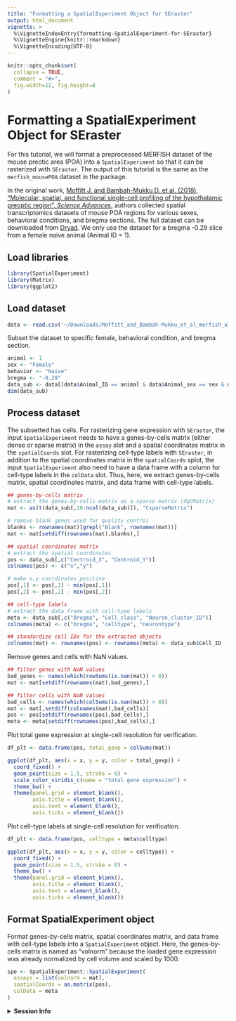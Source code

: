 ```yaml
---
title: "Formatting a SpatialExperiment Object for SEraster"
output: html_document
vignette: >
  %\VignetteIndexEntry{formatting-SpatialExperiment-for-SEraster}
  %\VignetteEngine{knitr::rmarkdown}
  %\VignetteEncoding{UTF-8}
---
```


```r
knitr::opts_chunk$set(
  collapse = TRUE,
  comment = "#>",
  fig.width=12, fig.height=8
)
```

# Formatting a SpatialExperiment Object for SEraster

For this tutorial, we will format a preprocessed MERFISH dataset of the mouse preotic area (POA) into a `SpatialExperiment` so that it can be rasterized with `SEraster`. The output of this tutorial is the same as the `merfish_mousePOA` dataset in the package.

In the original work, [Moffitt J. and Bambah-Mukku D. et al. (2018), "Molecular, spatial, and functional single-cell profiling of the hypothalamic preoptic region", *Science Advances*](https://www.science.org/doi/10.1126/science.aau5324), authors collected spatial transcriptomics datasets of mouse POA regions for various sexes, behavioral conditions, and bregma sections. The full dataset can be downloaded from [Dryad](https://datadryad.org/stash/dataset/doi:10.5061/dryad.8t8s248). We only use the dataset for a bregma -0.29 slice from a female naive animal (Animal ID = 1).

## Load libraries

```r
library(SpatialExperiment)
library(Matrix)
library(ggplot2)
```

## Load dataset

```r
data <- read.csv('~/Downloads/Moffitt_and_Bambah-Mukku_et_al_merfish_all_cells.csv')
```

Subset the dataset to specific female, behavioral condition, and bregma section.

```r
animal <- 1
sex <- "Female"
behavior <- "Naive"
bregma <- "-0.29"
data_sub <- data[(data$Animal_ID == animal & data$Animal_sex == sex & data$Behavior == behavior & data$Bregma == bregma),]
dim(data_sub)
```

## Process dataset

The subsetted has cells. For rasterizing gene expression with `SEraster`, the input `SpatialExperiment` needs to have a genes-by-cells matrix (either dense or sparse matrix) in the `assay` slot and a spatial coordinates matrix in the `spatialCoords` slot. For rasterizing cell-type labels with `SEraster`, in addition to the spatial coordinates matrix in the `spatialCoords` splot, the input `SpatialExperiment` also need to have a data frame with a column for cell-type labels in the `colData` slot. Thus, here, we extract genes-by-cells matrix, spatial coordinates matrix, and data frame with cell-type labels.

```r
## genes-by-cells matrix
# extract the genes-by-cells matrix as a sparse matrix (dgCMatrix)
mat <- as(t(data_sub[,10:ncol(data_sub)]), "CsparseMatrix")

# remove blank genes used for quality control
blanks <- rownames(mat)[grepl("Blank", rownames(mat))]
mat <- mat[setdiff(rownames(mat),blanks),]

## spatial coordinates matrix
# extract the spatial coordinates
pos <- data_sub[,c("Centroid_X", "Centroid_Y")]
colnames(pos) <- c("x","y")

# make x,y coordinates positive
pos[,1] <- pos[,1] - min(pos[,1])
pos[,2] <- pos[,2] - min(pos[,2])

## cell-type labels
# extract the data frame with cell-type labels
meta <- data_sub[,c("Bregma", "Cell_class", "Neuron_cluster_ID")]
colnames(meta) <- c("bregma", "celltype", "neurontype")

## standardize cell IDs for the extracted objects
colnames(mat) <- rownames(pos) <- rownames(meta) <- data_sub$Cell_ID
```

Remove genes and cells with NaN values.

```r
## filter genes with NaN values
bad_genes <- names(which(rowSums(is.nan(mat)) > 0)) 
mat <- mat[setdiff(rownames(mat),bad_genes),]

## filter cells with NaN values
bad_cells <- names(which(colSums(is.nan(mat)) > 0))
mat <- mat[,setdiff(colnames(mat),bad_cells)]
pos <- pos[setdiff(rownames(pos),bad_cells),]
meta <- meta[setdiff(rownames(pos),bad_cells),]
```

Plot total gene expression at single-cell resolution for verification.

```r
df_plt <- data.frame(pos, total_gexp = colSums(mat))

ggplot(df_plt, aes(x = x, y = y, color = total_gexp)) +
  coord_fixed() +
  geom_point(size = 1.5, stroke = 0) +
  scale_color_viridis_c(name = "total gene expression") +
  theme_bw() +
  theme(panel.grid = element_blank(),
        axis.title = element_blank(),
        axis.text = element_blank(),
        axis.ticks = element_blank())
```

Plot cell-type labels at single-cell resolution for verification.

```r
df_plt <- data.frame(pos, celltype = meta$celltype)

ggplot(df_plt, aes(x = x, y = y, color = celltype)) +
  coord_fixed() +
  geom_point(size = 1.5, stroke = 0) +
  theme_bw() +
  theme(panel.grid = element_blank(),
        axis.title = element_blank(),
        axis.text = element_blank(),
        axis.ticks = element_blank())
```

## Format SpatialExperiment object

Format genes-by-cells matrix, spatial coordinates matrix, and data frame with cell-type labels into a `SpatialExperiment` object. Here, the genes-by-cells matrix is named as "volnorm" because the loaded gene expression was already normalized by cell volume and scaled by 1000.

```r
spe <- SpatialExperiment::SpatialExperiment(
  assays = list(volnorm = mat),
  spatialCoords = as.matrix(pos),
  colData = meta
)
```

<details>
  <summary>**Session Info**</summary>
```r
sessionInfo()
```
</details>